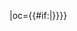 {{fb team|t=延邊富德|tan=延邊長白山足球俱乐部|tc=CHN|abb={{#if:{{{abb|}}}|延邊}}|oc={{#if:{{{oc|}}}|{{{oc}}}}}}}<!--
--><noinclude>[[Category:中国足球超级联赛模板|{{PAGENAME}}]]</noinclude>
